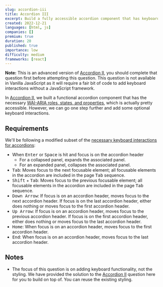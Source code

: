 ```yaml
---
slug: accordion-iii
title: Accordion III
excerpt: Build a fully accessible accordion component that has keyboard support according to ARIA specifications
created: 2022-12-21
languages: [html, js]
companies: []
premium: true
duration: 20
published: true
importance: low
difficulty: medium
frameworks: [react]
---
```


**Note:** This is an advanced version of [Accordion II](/questions/user-interface/accordion-iii), you should complete that question first before attempting this question. This question is not available in Vanilla JavaScript as it will require a fair bit of code to add keyboard interactions without a JavaScript framework.

In [Accordion II](/questions/user-interface/accordion-ii), we built a functional accordion component that has the necessary [WAI-ARIA roles, states, and properties](https://www.w3.org/WAI/ARIA/apg/patterns/accordion/), which is actually pretty accessible. However, we can go one step further and add some optional keyboard interactions.

## Requirements

We'll be following a modified subset of the [necessary keyboard interactions for accordions](https://www.w3.org/WAI/ARIA/apg/patterns/accordion/):

- When <kbd>Enter</kbd> or <kbd>Space</kbd> is hit and focus is on the accordion header
  - For a collapsed panel, expands the associated panel.
  - For an expanded panel, collapses the associated panel.
- <kbd>Tab</kbd>: Moves focus to the next focusable element;
  all focusable elements in the accordion are included in
  the page <kbd>Tab</kbd> sequence.
- <kbd>Shift</kbd> + <kbd>Tab</kbd>: Moves focus to the
  previous focusable element; all focusable elements in the
  accordion are included in the page <kbd>
    Tab
  </kbd> sequence.
- <kbd>Down Arrow</kbd>: If focus is on an accordion header,
  moves focus to the next accordion header. If focus is on
  the last accordion header, either does nothing or moves
  focus to the first accordion header.
- <kbd>Up Arrow</kbd>: If focus is on an accordion header,
  moves focus to the previous accordion header. If focus is
  on the first accordion header, either does nothing or
  moves focus to the last accordion header.
- <kbd>Home</kbd>: When focus is on an accordion header,
  moves focus to the first accordion header.
- <kbd>End</kbd>: When focus is on an accordion header,
  moves focus to the last accordion header.

## Notes

- The focus of this question is on adding keyboard functionality, not the styling. We have provided the solution to the [Accordion II](/questions/user-interface/accordion-ii) question here for you to build on top of. You can reuse the existing styling.
